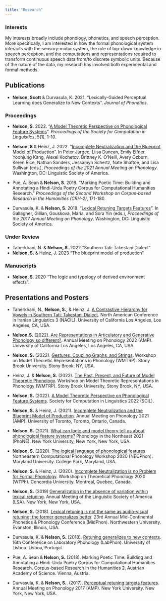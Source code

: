 ```yaml
---
title: "Research"
---
```


### Interests

My interests broadly include phonology, phonetics, and speech perception. More specifically, I am interested in how the formal phonological system interacts with the sensory-motor system, the role of top-down knowledge in speech perception, and the computations and representations required to transform continuous speech data from/to discrete symbolic units. Because of the nature of the data, my research has involved both experimental and formal methods.


## Publications

* **Nelson, Scott** & Durvasula, K. 2021. "Lexically-Guided Perceptual Learning does Generalize to New Contexts". *Journal of Phonetics*.

### Proceedings

* **Nelson, S**. 2022. "[A Model Theoretic Perspective on Phonological Feature Systems](https://scholarworks.umass.edu/scil/vol5/iss1/2/)". *Proceedings of the Society for Computation in Linguistics*, 5(1), 1-10.

* **Nelson, S** & Heinz, J. 2022. "[Incomplete Neutralization and the Blueprint Model of Production](http://journals.linguisticsociety.org/proceedings/index.php/amphonology/article/view/5304)". In Peter Jurgec, Liisa Duncan, Emily Elfner, Yoonjung Kang, Alexei Kochetov, Brittney K. O'Neill, Avery Ozburn, Keren Rice, Nathan Sanders, Jessamyn Schertz, Nate Shaftoe, and Lisa Sullivan (eds.), *Proceedings of the 2021 Annual Meeting on Phonology*. Washington, DC: Linguistic Society of America.

* Pue, A. Sean & **Nelson, S**. 2018. "Marking Poetic Time: Building and Annotating a Hindi-Urdu Poetry Corpus for Computational Humanities Research." *Proceedings of the Second Workshop on Corpus-based Research in the Humanities (CRH-2)*, 171-180.

* Durvasula, K. & **Nelson, S**.  2018. "[Lexical Retuning Targets Features](http://journals.linguisticsociety.org/proceedings/index.php/amphonology/article/view/4237)". In Gallagher, Gillian, Gouskova, Maria, and Sora Yin (eds.), *Proceedings of the 2017 Annual Meeting on Phonology*. Washington, DC: Linguistic Society of America.

### Under Review

* Taherkhani, N. & **Nelson, S.** 2022 "Southern Tati: Takestani Dialect"
* **Nelson, S.** & Heinz, J. 2023 "The blueprint model of production"

### Manuscripts

* **Nelson, S**. 2020 "The logic and typology of derived environment effects".

## Presentations and Posters

* Taherkhani, N., **Nelson, S.**, & Heinz, J. [A Contrastive Hierarchy for Vowels in
Southern Tati: Takestani Dialect](Presentations/nacil2023-TaherkhaniNelsonHeinz.pdf). North American Conference in Iranian Linguistics 3 (NACIL). University of California Los Angeles, Los Angeles, CA, USA.

* **Nelson,S.** (2022). [Are Representations in Articulatory and Generative Phonology so different?](Presentations/amp2022-Nelson.pdf). Annual Meeting on Phonology 2022 (AMP). University of California Los Angeles, Los Angeles, CA, USA.

* **Nelson, S.** (2022). [Gestures, Coupling Graphs, and Strings](Presentations/wmtrp2022-Nelson.pdf). Workshop on Model Theoretic Representations in Phonology (WMTRP). Stony Brook University, Stony Brook, NY, USA.

* Heinz, J. & **Nelson, S.** (2022). [The Past, Present, and Future of Model Theoretic Phonology](Presentations/wmtrp2022-HeinzNelson.pdf). Workshop on Model Theoretic Representations in Phonology (WMTRP). Stony Brook University, Stony Brook, NY, USA.

* **Nelson, S.** (2022). [A Model Theoretic Perspective on Phonological Feature Systems](Presentations/scil2021-Nelson.pdf). Society for Computation in Linguistics 2022 (SCiL).

* **Nelson, S.** & Heinz, J. (2021). [Incomplete Neutralization and the Blueprint Model of Production](Presentations/amp2021-NelsonHeinz.pdf). Annual Meeting on Phonology 2021 (AMP). University of Toronto, Toronto, Ontario, Canada.

* **Nelson, S.** (2021). [What can logic and model theory tell us about phonological feature systems?](Presentations/phone2021-Nelson.pdf) Phonology in the Northeast 2021 (PhoNE). New York University, New York, New York, USA.

* **Nelson, S.** (2020). [The logical language of phonological features](Presentations/necphon2020-Nelson.pdf). Northeastern Computational Phonology Workshop 2020 (NECPhon). Maryland University. College Park, Maryland, USA.

* **Nelson, S.** & Heinz, J. (2020). [Incomplete Neutralization is no Problem for Formal Phonology](Presentations/wtph2020-NelsonHeinz.pdf). Workshop on Theoretical Phonology 2020 (WTPh). Concordia University. Montreal, Quebec, Canada.

* **Nelson, S.** (2019) [Generalization in the absence of variation within lexical retuning](Presentations/lsa2019-Nelson.pdf). Annual Meeting of the Linguistic Society of America (LSA). New York, New York, USA.

* **Nelson, S.** (2018). [Lexical retuning is not the same as audio-visual retuning: the former generalizes better](Presentations/midphon2018-Nelson.pdf). 23rd Annual Mid-Continental Phonetics & Phonology Conference (MidPhon). Northwestern University. Evanston, Illinois, USA. 

* Durvasula, K. & **Nelson, S.** (2018). [Retuning generalizes to new contexts](Presentations/labphon2018-DurvasulaNelson.pdf). 16th Conference on Laboratory Phonology (LabPhon). University of Lisboa. Lisboa, Portugal. 

* Pue, A. Sean & **Nelson, S.** (2018). Marking Poetic Time: Building and Annotating a Hindi-Urdu Poetry Corpus for Computational Humanities Research. Corpus-based Research in the Humanities 2, Austrian Academy of Science. Vienna, Austria.

* Durvasula, K. & **Nelson, S.**. (2017). [Perceptual retuning targets features](Presentations/amp2017-DurvasulaNelson.pdf). Annual Meeting on Phonology 2017 (AMP). New York University. New York, New York, USA.